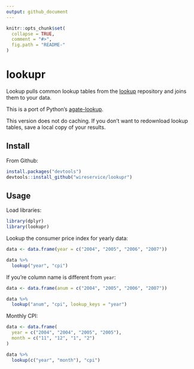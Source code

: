 ```yaml
---
output: github_document
---
```


<!-- README.md is generated from README.Rmd. Please edit that file -->

```r
knitr::opts_chunk$set(
  collapse = TRUE,
  comment = "#>",
  fig.path = "README-"
)
```

# lookupr

Lookup pulls common lookup tables from the [lookup](https://github.com/wireservice/lookup) repository and joins them to your data.

This is a port of Python's [agate-lookup](https://agate-lookup.readthedocs.io).

This version does not do caching. If you don't want to redownload lookup tables, save a local copy of your results.

## Install

From Github:

``` r
install.packages("devtools")
devtools::install_github("wireservice/lookupr")
```

## Usage

Load libraries:

```r
library(dplyr)
library(lookupr)
```

Lookup the consumer price index for yearly data:

```r
data <- data.frame(year = c("2004", "2005", "2006", "2007"))

data %>%
  lookup("year", "cpi")
```

If you're column name is different from `year`:

```r
data <- data.frame(anum = c("2004", "2005", "2006", "2007"))

data %>%
  lookup("anum", "cpi", lookup_keys = "year")
```

Monthly CPI:

```r
data <- data.frame(
  year = c("2004", "2004", "2005", "2005"),
  month = c("11", "12", "1", "2")
)

data %>%
  lookup(c("year", "month"), "cpi")
```
